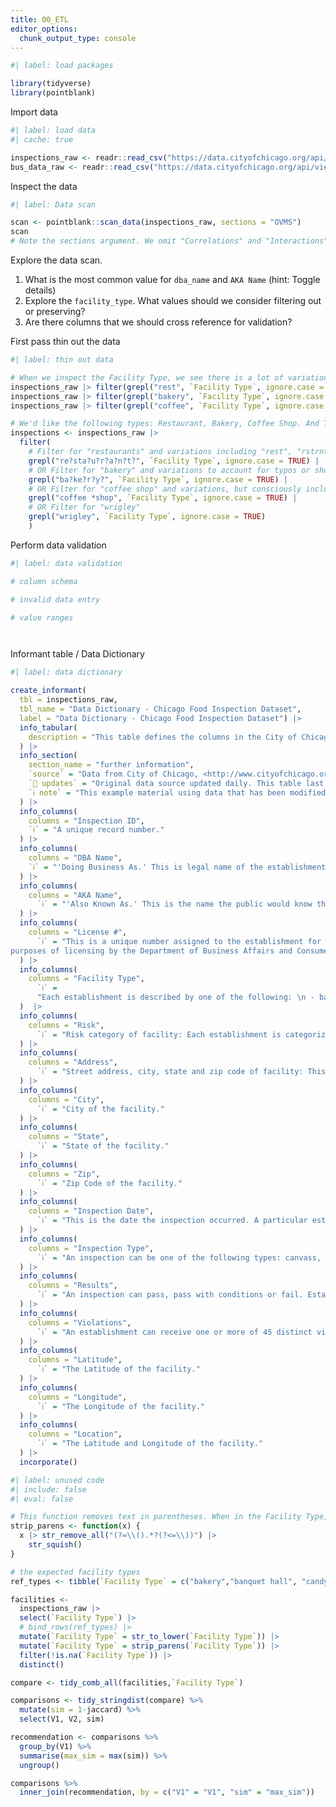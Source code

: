 ```yaml
---
title: 00_ETL
editor_options: 
  chunk_output_type: console
---
```


```r
#| label: load packages

library(tidyverse)
library(pointblank)
```


Import data
```r
#| label: load data
#| cache: true

inspections_raw <- readr::read_csv("https://data.cityofchicago.org/api/views/4ijn-s7e5/rows.csv")
bus_data_raw <- readr::read_csv("https://data.cityofchicago.org/api/views/r5kz-chrr/rows.csv")

```

Inspect the data
```r
#| label: Data scan

scan <- pointblank::scan_data(inspections_raw, sections = "OVMS")
scan
# Note the sections argument. We omit "Correlations" and "Interactions" because these aren't relevant for this dataset and take a long time to run on this large of a dataset.
```

Explore the data scan.

1. What is the most common value for `dba_name` and `AKA Name` (hint: Toggle details)
1. Explore the `facility_type`. What values should we consider filtering out or preserving?
1. Are there columns that we should cross reference for validation?

First pass thin out the data
```r
#| label: thin out data

# When we inspect the Facility Type, we see there is a lot of variation in how the inspector recorded this data. It certainly doesn't align with the stated possible values in the data dictionary. For example: 
inspections_raw |> filter(grepl("rest", `Facility Type`, ignore.case = TRUE)) |> group_by(`Facility Type`) |> tally() |> arrange(desc(n))
inspections_raw |> filter(grepl("bakery", `Facility Type`, ignore.case = TRUE)) |> group_by(`Facility Type`) |> tally() |> arrange(desc(n))
inspections_raw |> filter(grepl("coffee", `Facility Type`, ignore.case = TRUE)) |> group_by(`Facility Type`) |> tally() |> arrange(desc(n))

# We'd like the following types: Restaurant, Bakery, Coffee Shop. And The Wrigley Field Rooftop sounds like a blast.  We'll filter the Facility Type based on regex to account for abbreviations, mis-spellings, and extra information. This is a coarse filter on the raw data before validation to thin out the dataset.
inspections <- inspections_raw |> 
  filter(
    # Filter for "restaurants" and variations including "rest", "rstrnt", etc.
    grepl("re?sta?u?r?a?n?t?", `Facility Type`, ignore.case = TRUE) | 
    # OR Filter for "bakery" and variations to account for typos or shortenings
    grepl("ba?ke?r?y?", `Facility Type`, ignore.case = TRUE) | 
    # OR Filter for "coffee shop" and variations, but consciously including "shop" to avoid carts, roasters, vending machines
    grepl("coffee *shop", `Facility Type`, ignore.case = TRUE) | 
    # OR Filter for "wrigley"
    grepl("wrigley", `Facility Type`, ignore.case = TRUE)
    )


```

Perform data validation
```r
#| label: data validation

# column schema

# invalid data entry 

# value ranges




```



Informant table / Data Dictionary 
```r
#| label: data dictionary

create_informant(
  tbl = inspections_raw,
  tbl_name = "Data Dictionary - Chicago Food Inspection Dataset",
  label = "Data Dictionary - Chicago Food Inspection Dataset") |> 
  info_tabular(
    description = "This table defines the columns in the City of Chicago Food Inspection dataset"
  ) |> 
  info_section(
    section_name = "further information",
    `source` = "Data from City of Chicago, <http://www.cityofchicago.org>",
    `🔄 updates` = "Original data source updated daily. This table last updated {Sys.Date()}.",
    `ℹ️ note` = "This example material using data that has been modified for use from its original source, <www.cityofchicago.org>, the official website of the City of Chicago.  The City of Chicago makes no claims as to the content, accuracy, timeliness, or completeness of any of the data provided at this site.  The data provided at this site is subject to change at any time.  It is understood that the data provided at this site is being used at one's own risk."
  ) |> 
  info_columns(
    columns = "Inspection ID",
    `ℹ️` = "A unique record number."
  ) |> 
  info_columns(
    columns = "DBA Name",
    `ℹ️` = "'Doing Business As.' This is legal name of the establishment."
  ) |> 
  info_columns(
    columns = "AKA Name",
      `ℹ️` = "'Also Known As.' This is the name the public would know the establishment as."
  ) |> 
  info_columns(
    columns = "License #",
      `ℹ️` = "This is a unique number assigned to the establishment for the 
purposes of licensing by the Department of Business Affairs and Consumer Protection."
  ) |>  
  info_columns(
    columns = "Facility Type",
      `ℹ️` =
      "Each establishment is described by one of the following: \n - bakery","banquet hall \n - candy store \n - caterer \n - coffee shop \n - day care center (for ages less than 2) \n - day care center (for ages 2 – 6) \n - day care center (combo, for ages less than 2 and 2 – 6 combined) \n - gas station \n - Golden Diner \n - grocery store \n - hospital \n - long term care center(nursing home) \n - liquor store \n - mobile food dispenser \n - restaurant \n - paleteria \n - school \n - shelter \n - tavern \n - social club \n - wholesaler \n - Wrigley Field Rooftop"
  )  |>
  info_columns(
    columns = "Risk",
      `ℹ️` = "Risk category of facility: Each establishment is categorized as to its risk of adversely affecting the public's health, with 1 being the highest and 3 the lowest. The frequency of inspection is tied to this risk, with risk 1 establishments inspected most frequently and risk 3 least frequently."
  ) |>  
  info_columns(
    columns = "Address",
      `ℹ️` = "Street address, city, state and zip code of facility: This is the complete address where the facility is located."
  ) |>  
  info_columns(
    columns = "City",
      `ℹ️` = "City of the facility."
  ) |>  
  info_columns(
    columns = "State",
      `ℹ️` = "State of the facility."
  ) |>  
  info_columns(
    columns = "Zip",
      `ℹ️` = "Zip Code of the facility."
  ) |>  
  info_columns(
    columns = "Inspection Date",
      `ℹ️` = "This is the date the inspection occurred. A particular establishment is likely to have multiple inspections which are denoted by different inspection dates."
  ) |>  
  info_columns(
    columns = "Inspection Type",
      `ℹ️` = "An inspection can be one of the following types: canvass, the most common type of inspection performed at a frequency relative to the risk of the establishment; consultation, when the inspection is done at the request of the owner prior to the opening of the establishment; complaint, when  the inspection is done in response to a complaint against the establishment; license, when the inspection is done as a requirement for the establishment to receive its license to operate; suspect food poisoning, when the inspection is done in response to one or more persons claiming to have gotten ill as a result of eating at the establishment (a specific type of complaint-based inspection); task-force inspection, when an inspection of a bar or tavern is done. Re-inspections can occur for most types of these inspections and are indicated as such."
  ) |>  
  info_columns(
    columns = "Results",
      `ℹ️` = "An inspection can pass, pass with conditions or fail. Establishments receiving a 'pass' were found to have no critical or serious violations (violation number 1-14 and 15-29, respectively). Establishments receiving a 'pass with conditions' were found to have critical or serious violations, but these were corrected during the inspection. Establishments receiving a 'fail' were found to have critical or serious violations that were not correctable during the inspection. An establishment receiving a 'fail' does not necessarily mean the establishment's licensed is suspended. Establishments found to be out of business or not located are indicated as such."
  ) |>  
  info_columns(
    columns = "Violations",
      `ℹ️` = "An establishment can receive one or more of 45 distinct violations (violation numbers 1-44 and 70). For each violation number listed for a given establishment, the requirement the establishment must meet in order for it to NOT receive a violation is noted, followed by a specific description of the findings that caused the violation to be issued."
  ) |>  
  info_columns(
    columns = "Latitude",
      `ℹ️` = "The Latitude of the facility."
  ) |>
  info_columns(
    columns = "Longitude",
      `ℹ️` = "The Longitude of the facility."
  ) |>
  info_columns(
    columns = "Location",
      `ℹ️` = "The Latitude and Longitude of the facility."
  ) |>
  incorporate()


```



```r
#| label: unused code
#| include: false
#| eval: false

# This function removes text in parentheses. When in the Facility Type, this only obfuscates the Type
strip_parens <- function(x) {
  x |> str_remove_all("(?=\\().*?(?<=\\))") |> 
    str_squish()
}

# the expected facility types
ref_types <- tibble(`Facility Type` = c("bakery","banquet hall", "candy store", "caterer", "coffee shop", "day care center", "gas station", "Golden Diner", "grocery store", "hospital", "long term care center", "nursing home", "liquor store", "mobile food dispenser", "restaurant", "paleteria", "school", "shelter", "tavern", "social club", "wholesaler", "Wrigley Field Rooftop") )

facilities <- 
  inspections_raw |> 
  select(`Facility Type`) |> 
  # bind_rows(ref_types) |>
  mutate(`Facility Type` = str_to_lower(`Facility Type`)) |> 
  mutate(`Facility Type` = strip_parens(`Facility Type`)) |> 
  filter(!is.na(`Facility Type`)) |>
  distinct() 

compare <- tidy_comb_all(facilities,`Facility Type`)

comparisons <- tidy_stringdist(compare) %>% 
  mutate(sim = 1-jaccard) %>% 
  select(V1, V2, sim)

recommendation <- comparisons %>% 
  group_by(V1) %>% 
  summarise(max_sim = max(sim)) %>% 
  ungroup()

comparisons %>% 
  inner_join(recommendation, by = c("V1" = "V1", "sim" = "max_sim"))


```

